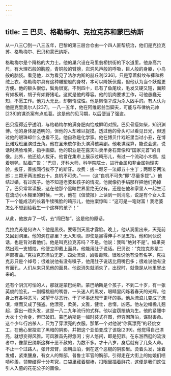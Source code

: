 ```yaml
---
---
---
```

title: 三 巴贝、格勒梅尔、克拉克苏和蒙巴纳斯
---




从一八三〇到一八三五年，巴黎的第三层台仓由一个四人匪帮统治，他们是克拉克苏、格勒梅尔、巴贝和蒙巴纳斯。

格勒梅尔是个降格的大力士。他的巢穴设在马里翁桥拱街的下水道里。他身高六尺，有大理石般的胸膛，青铜般的臂膀，岩洞风声般的呼吸，巨人般的身躯，小鸟般的脑袋。看见他，以为看见了法尔内斯的赫丘利[236]，只是穿着斜纹布裤和棉绒上衣。格勒梅尔具有这种雕塑般的身材，本可以降妖伏魔，但他认为当个妖魔更方便。他的额头很低，鬓角很宽，不到四十，已有了鱼尾纹，毛发又硬又短，面颊有如板刷，胡子有如野猪毛。这就是他的尊容。他的肌肉要求工作，可他愚蠢无知，不愿工作。他力大无比，却懒惰成性。他是懒惰才成为杀人凶手的。有人认为他是克里奥尔人[237]。一八一五年，他在阿维尼翁当脚夫，可能与布律纳元帅[238]的谋杀案有点瓜葛。这是他的见习期，以后便当了强盗。

巴贝瘦得近乎透明，与格勒梅尔的满身肥肉恰成鲜明对照。巴贝骨瘦如柴，知识渊博。他的身体是透明的，但他的人却难以捉摸。透过他的骨头可以看见日光，但透过他的眼珠却什么也看不见。他自称是化学家。他在博贝什戏班里当过小丑，在博比诺戏班里演过丑角。他在圣米歇尔街头演滑稽喜剧。他老谋深算，能说会道，说话时满脸堆笑，指手画脚。他的职业是在露天叫卖半身石膏像和“国家元首”的肖像。此外，他还给人拔牙。他曾在集市上展示过畸形儿，有过一个流动小木棚，挂着喇叭，贴着广告：“巴贝，牙科大师，科学院院士，进行金属和非金属物理实验，拔牙，善拔同行拔不了的断牙。收费：拔一颗牙一法郎五十生丁；两颗牙两法郎；三颗牙两法郎五十。良机不可失。”——（这“良机不可失”即“尽量多拔”。）他结过婚，有过孩子。他不知道老婆和孩子的情况。他就像扔手绢那样把他们扔掉了。巴贝常常读报，这在他那个黑暗世界里绝无仅有。还是在他和家里人一起生活在流动小木棚里的时候，一天，他在《信使报》上读到一则消息，说是有个女人生下一个能成活的长着牛犊嘴脸的畸形儿，他拍案惊叫：“这可是一笔财富！我老婆怎么不想到给我生一个这样的孩子！”

从此，他放弃了一切，去“闯巴黎”。这是他的原话。

克拉克苏是何许人？他是黑夜。要等到天黑才露脸。晚上，他从洞里出来，天亮前又回到洞里。他的洞在那里？无人知晓。即使是黑得伸手不见五指，他和同伙说话，也是背对着他们。他是叫克拉克苏吗？不是。他说：我叫“绝对不是”。如果突然出现一支蜡烛，他便立即戴上面具。他能用肚子说话。巴贝说：“克拉克苏是二声部夜曲。”克拉克苏漂泊无定，四处流浪，凶狠毒辣。很难说他有没有名字，克拉克苏只是个绰号；很难说他有没有嗓子，他用肚子说话比用嘴巴多；很难说他有没有面孔，人们从来只见他的面具。他说消失就消失了，出现时，就像是从地里冒出来的。

还有个阴沉可怕的人，那就是蒙巴纳斯。蒙巴纳斯是个孩子，不到二十岁，有一张英俊的脸孔，一副樱桃般的嘴唇，一头迷人的黑发，眼睛里闪烁着春天的光辉。他身上有各种恶习，渴望干尽恶行。干了坏事还想干更坏的事。他从流浪儿变成了流氓，继而又成了强盗。他漂亮，柔美，文雅，健壮，怠惰，凶恶。他左边帽檐儿翘起，露出一绺头发，这是一八二九年流行的式样。他以盗窃抢劫为生。他的紧腰中大衣十分合身，但已破旧。蒙巴纳斯是一幅时装式样图，但穷困落泊，谋财害命。这个少年行凶杀人，只为了穿漂亮的衣服。那第一个对他说“你真漂亮”的轻佻女工，在他心里投进了黑暗的阴影，并把这个亚伯变成了该隐[239]。他觉得自己漂亮，就想变得风雅。可风雅首先得悠闲；穷人悠闲，即是犯罪。在东游西逛的流浪者中，像蒙巴纳斯这样十恶不赦的，为数不多。才十八岁，身后就有了几条人命。不止一个过路人，张开双臂，面朝血泊，倒在这个恶棍的阴影里。烫着头发，涂着发蜡，紧束腰身，有女人的臀部，普鲁士军官的胸部，引得走在大街上的姑娘们啧啧称羡，领带结得十分考究，口袋里藏着棍棒，扣眼里插着鲜花，这便是我们这位引人入墓的花花公子的画像。